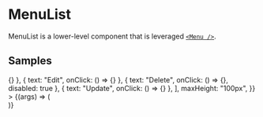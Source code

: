 
<Meta title="Components/Navigation/MenuList" component={MenuList} />

# MenuList

MenuList is a lower-level component that is leveraged [`<Menu />`](/?path=/docs/components-navigation-menu--example).

<ArgsTable of={MenuList} />

## Samples

<Canvas>
  <Story
    name="Example"
    args={{
      contents: [
        { text: "Save", onClick: () => {} },
        { text: "Edit", onClick: () => {} },
        { text: "Delete", onClick: () => {}, disabled: true },
        { text: "Update", onClick: () => {} },
      ],
      maxHeight: "100px",
    }}
  >
    {(args) => (
      <div style={{ backgroundColor: "silver", padding: "10px" }}>
        <MenuList {...args} />
      </div>
    )}
  </Story>
</Canvas>
